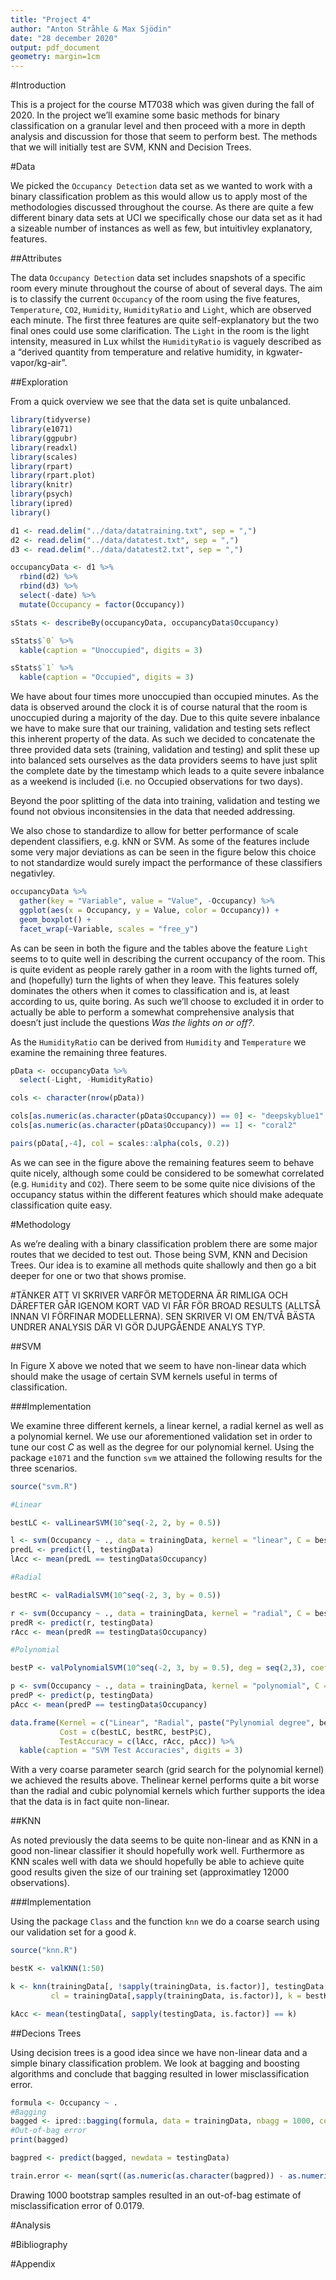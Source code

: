 ---
title: "Project 4"
author: "Anton Stråhle & Max Sjödin"
date: "28 december 2020"
output: pdf_document
geometry: margin=1cm
---

#Introduction

This is a project for the course MT7038 which was given during the fall of 2020. In the project we'll examine some basic methods for binary classification on a granular level and then proceed with a more in depth analysis and discussion for those that seem to perform best. The methods that we will initially test  are SVM, KNN and Decision Trees.

#Data

We picked the `Occupancy Detection` data set as we wanted to work with a binary classification problem as this would allow us to apply most of the methodologies discussed throughout the course. As there are quite a few different binary data sets at UCI we specifically chose our data set as it had a sizeable number of instances as well as  few, but intuitivley explanatory, features.

##Attributes

The data `Occupancy Detection` data set includes snapshots of a specific room every minute throughout the course of about of several days. The aim is to classify the current `Occupancy` of the room using the five features, `Temperature`, `CO2`, `Humidity`, `HumidityRatio` and `Light`, which are observed each minute. The first three features are quite self-explanatory but the two final ones could use some clarification. The `Light` in the room is the light intensity, measured in Lux whilst the `HumidityRatio` is vaguely described as a "derived quantity from temperature and relative humidity, in kgwater-vapor/kg-air". 

##Exploration

From a quick overview we see that the data set is quite unbalanced.

```{r echo = FALSE, warning = FALSE, message = FALSE}

library(tidyverse)
library(e1071)
library(ggpubr)
library(readxl)
library(scales)
library(rpart)
library(rpart.plot)
library(knitr)
library(psych)
library(ipred)
library()

d1 <- read.delim("../data/datatraining.txt", sep = ",")
d2 <- read.delim("../data/datatest.txt", sep = ",")
d3 <- read.delim("../data/datatest2.txt", sep = ",")

occupancyData <- d1 %>% 
  rbind(d2) %>% 
  rbind(d3) %>% 
  select(-date) %>% 
  mutate(Occupancy = factor(Occupancy))

sStats <- describeBy(occupancyData, occupancyData$Occupancy)

sStats$`0` %>% 
  kable(caption = "Unoccupied", digits = 3)

sStats$`1` %>% 
  kable(caption = "Occupied", digits = 3)

```

We have about four times more unoccupied than occupied minutes. As the data is observed around the clock it is of course natural that the room is unoccupied during a majority of the day. Due to this quite severe inbalance we have to make sure that our training, validation and testing sets reflect this inherent property of the data. As such we decided to concatenate the three provided data sets (training, validation and testing) and split these up into balanced sets ourselves as the data providers seems to have just split the complete date by the timestamp which leads to a quite severe inbalance as a weekend is included (i.e. no Occupied observations for two days).

Beyond the poor splitting of the data into training, validation and testing we found not obvious inconsitensies in the data that needed addressing.

We also chose to standardize to allow for better performance of scale dependent classifiers, e.g. kNN or SVM. As some of the features include some very major deviations as can be seen in the figure below this choice to not standardize would surely impact the performance of these classifiers negativley.

```{r echo = FALSE, warning = FALSE, message = FALSE}

occupancyData %>% 
  gather(key = "Variable", value = "Value", -Occupancy) %>% 
  ggplot(aes(x = Occupancy, y = Value, color = Occupancy)) +
  geom_boxplot() +
  facet_wrap(~Variable, scales = "free_y")

```

As can be seen in both the figure and the tables above the feature `Light` seems to to quite well in describing the current occupancy of the room. This is quite evident as people rarely gather in a room with the lights turned off, and (hopefully) turn the lights of when they leave. This features solely dominates the others when it comes to classification and is, at least according to us, quite boring. As such we'll choose to excluded it in order to actually be able to perform a somewhat comprehensive analysis that doesn't just include the questions *Was the lights on or off?*.

As the `HumidityRatio` can be derived from `Humidity` and `Temperature` we examine the remaining three features.

```{r echo = FALSE, warning = FALSE, message = FALSE}

pData <- occupancyData %>% 
  select(-Light, -HumidityRatio)

cols <- character(nrow(pData))

cols[as.numeric(as.character(pData$Occupancy)) == 0] <- "deepskyblue1"
cols[as.numeric(as.character(pData$Occupancy)) == 1] <- "coral2"

pairs(pData[,-4], col = scales::alpha(cols, 0.2))

```

As we can see in the figure above the remaining features seem to behave quite nicely, although some could be considered to be somewhat correlated (e.g. `Humidity` and `CO2`). There seem to be some quite nice divisions of the occupancy status within the different features which should make adequate classification quite easy.

#Methodology

As we're dealing with a binary classification problem there are some major routes that we decided to test out. Those being SVM, KNN and Decision Trees. Our idea is to examine all methods quite shallowly and then go a bit deeper for one or two that shows promise.

#TÄNKER ATT VI SKRIVER VARFÖR METODERNA ÄR RIMLIGA OCH DÄREFTER GÅR IGENOM KORT VAD VI FÅR FÖR BROAD RESULTS (ALLTSÅ INNAN VI FÖRFINAR MODELLERNA). SEN SKRIVER VI OM EN/TVÅ BÄSTA UNDRER ANALYSIS DÄR VI GÖR DJUPGÅENDE ANALYS TYP.

##SVM

In Figure X above we noted that we seem to have non-linear data which should make the usage of certain SVM kernels useful in terms of classification.

###Implementation

We examine three different kernels, a linear kernel, a radial kernel as well as a polynomial kernel. We use our aforementioned validation set in order to tune our cost $C$ as well as the degree for our polynomial kernel. Using the package `e1071` and the function `svm` we attained the following results for the three scenarios.

```{r echo = FALSE, message = FALSE, warning = FALSE, results = FALSE, cache = TRUE}

source("svm.R")

#Linear

bestLC <- valLinearSVM(10^seq(-2, 2, by = 0.5))

l <- svm(Occupancy ~ ., data = trainingData, kernel = "linear", C = bestLC)
predL <- predict(l, testingData)
lAcc <- mean(predL == testingData$Occupancy)

#Radial

bestRC <- valRadialSVM(10^seq(-2, 3, by = 0.5))

r <- svm(Occupancy ~ ., data = trainingData, kernel = "radial", C = bestRC)
predR <- predict(r, testingData)
rAcc <- mean(predR == testingData$Occupancy)

#Polynomial

bestP <- valPolynomialSVM(10^seq(-2, 3, by = 0.5), deg = seq(2,3), coeff = 1)

p <- svm(Occupancy ~ ., data = trainingData, kernel = "polynomial", C = bestP$C, degree = bestP$D, coef0 = 1)
predP <- predict(p, testingData)
pAcc <- mean(predP == testingData$Occupancy)

```

```{r echo = FALSE, message = FALSE, warning = FALSE}

data.frame(Kernel = c("Linear", "Radial", paste("Pylynomial degree", bestP$D)),
           Cost = c(bestLC, bestRC, bestP$C),
           TestAccuracy = c(lAcc, rAcc, pAcc)) %>% 
  kable(caption = "SVM Test Accuracies", digits = 3)

```

With a very coarse parameter search (grid search for the polynomial kernel) we achieved the results above. Thelinear kernel performs quite a bit worse than the radial and cubic polynomial kernels which further supports the idea that the data is in fact quite non-linear. 

##KNN

As noted previously the data seems to be quite non-linear and as KNN in a good non-linear classifier it should hopefully work well. Furthermore as KNN scales well with data we should hopefully be able to achieve quite good results given the size of our training set (approximatley 12000 observations).

###Implementation

Using the package `Class` and the function `knn` we do a coarse search using our validation set for a good $k$. 

```{r echo = FALSE, message = FALSE, warning = FALSE, results = FALSE}

source("knn.R")

bestK <- valKNN(1:50)

k <- knn(trainingData[, !sapply(trainingData, is.factor)], testingData[, !sapply(testingData, is.factor)], 
         cl = trainingData[,sapply(trainingData, is.factor)], k = bestK)

kAcc <- mean(testingData[, sapply(testingData, is.factor)] == k)

```


##Decions Trees

Using decision trees is a good idea since we have non-linear data and a simple binary classification problem. We look at bagging and boosting algorithms and conclude that bagging resulted in lower misclassification error. 

```{r echo = FALSE, message = FALSE, warning = FALSE, results = FALSE}
formula <- Occupancy ~ .
#Bagging
bagged <- ipred::bagging(formula, data = trainingData, nbagg = 1000, coob = TRUE)
#Out-of-bag error
print(bagged)

bagpred <- predict(bagged, newdata = testingData)

train.error <- mean(sqrt((as.numeric(as.character(bagpred)) - as.numeric(as.character(testingData$Occupancy)))^2))

```
Drawing $1000$ bootstrap samples resulted in an out-of-bag estimate of misclassification error of $0.0179$.



#Analysis

#Bibliography

#Appendix
